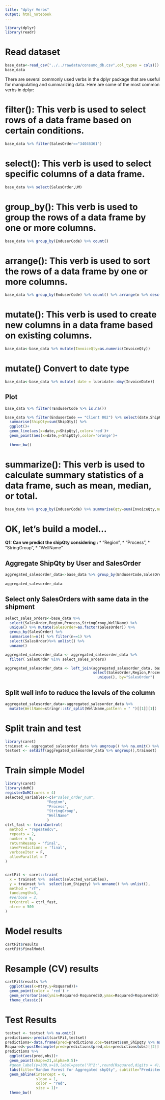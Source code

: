 ```yaml
---
title: "dplyr Verbs"
output: html_notebook
---
```



```r
library(dplyr)
library(readr)
```





# Read  dataset
```r
base_data<-read_csv("../../rawdata/consumo_db.csv",col_types = cols())
base_data
```

There are several commonly used verbs in the dplyr package that are useful for manipulating and summarizing data. Here are some of the most common verbs in dplyr:

# filter(): This verb is used to select rows of a data frame based on certain conditions.


```r
base_data %>% filter(SalesOrder=="34046361")
```



# select(): This verb is used to select specific columns of a data frame.


```r
base_data %>% select(SalesOrder,UM)
```


# group_by(): This verb is used to group the rows of a data frame by one or more columns.


```r
base_data %>% group_by(EnduserCode) %>% count()
```


# arrange(): This verb is used to sort the rows of a data frame by one or more columns.

```r
base_data %>% group_by(EnduserCode) %>% count() %>% arrange(n %>% desc())
```


# mutate(): This verb is used to create new columns in a data frame based on existing columns.

```r
base_data<-base_data %>% mutate(InvoiceQty=as.numeric(InvoiceQty))
```


# mutate() Convert to date type

```r
base_data<-base_data %>% mutate( date = lubridate::dmy(InvoiceDate))
```
## Plot

```r
base_data %>% filter(!EnduserCode %>% is.na())

base_data %>% filter(EnduserCode == "Client 002") %>% select(date,ShipQty) %>% tidyr::drop_na() %>% group_by(date) %>% 
  summarise(ShipQty=sum(ShipQty)) %>%
  ggplot()+
  geom_line(aes(x=date,y=ShipQty),color='red')+
  geom_point(aes(x=date,y=ShipQty),color='orange')+
  
  theme_bw()
```




# summarize(): This verb is used to calculate summary statistics of a data frame, such as mean, median, or total.

```r
base_data %>% group_by(EnduserCode) %>% summarise(qty=sum(InvoiceQty,na.rm = T))
```


# OK, let's build a model...


**Q1: Can we predict the shipQty considering : **
                   * "Region",
                   * "Process",
                   * "StringGroup",
                   * "WellName"

## Aggregate ShipQty by User and SalesOrder
```r
aggregated_salesorder_data<-base_data %>% group_by(EnduserCode,SalesOrder) %>% summarise(sales_order_num=n(),
                                                                                         sum_Shipqty=sum(ShipQty)) 
aggregated_salesorder_data
```

## Select only SalesOrders with same data in the shipment


```r
select_sales_orders<-base_data %>% 
  select(SalesOrder,Region,Process,StringGroup,WellName) %>% 
  unique() %>% mutate(SalesOrder=as.factor(SalesOrder)) %>% 
  group_by(SalesOrder) %>% 
  summarise(n=n()) %>% filter(n==1) %>% 
  select(SalesOrder)%>% unlist() %>% 
  unname()

aggregated_salesorder_data <- aggregated_salesorder_data %>% 
  filter( SalesOrder %in% select_sales_orders)
```



```r
aggregated_salesorder_data <- left_join(aggregated_salesorder_data, base_data %>%
                                        select(SalesOrder,Region,Process,StringGroup,WellName) %>% 
                                          unique(), by="SalesOrder")
```

## Split well info to reduce the levels of the column
```r
aggregated_salesorder_data<-aggregated_salesorder_data %>% 
  mutate(WellName=stringr::str_split(WellName,pattern = " ")[[1]][1]) 
```

# Split train and test
```r
library(caret)
trainset <- aggregated_salesorder_data %>% ungroup() %>% na.omit() %>% sample_frac(0.7)
testset <- setdiff(aggregated_salesorder_data %>% ungroup(),trainset)
```

# Train simple Model

```r
library(caret)
library(doMC)
registerDoMC(cores = 4)
selected_variables<-c(#"sales_order_num",
                   "Region",
                   "Process",
                   "StringGroup",
                   "WellName"
                   )
ctrl_fast <- trainControl(
  method = "repeatedcv",
  repeats = 2,
  number = 5,
  returnResamp = 'final',
  savePredictions = 'final',
  verboseIter = F,
  allowParallel = T
)


cartFit <- caret::train(
  x = trainset %>%  select(selected_variables),
  y = trainset %>%  select(sum_Shipqty) %>% unname() %>% unlist(),
  method = "rf",
  tuneLength=3,
  #verbose = 2,
  trControl = ctrl_fast,
  ntree = 500
)
```

# Model results
```r
cartFit$results
cartFit$finalModel
```

# Resample (CV) results
```r
cartFit$results %>%
  ggplot(aes(x=mtry,y=Rsquared))+
  geom_point(color = 'red') +
  geom_errorbar(aes(ymin=Rsquared-RsquaredSD,ymax=Rsquared+RsquaredSD),width=0.2)+
  theme_classic()
```

# Test Results
```r
testset <- testset %>% na.omit()
predictions<-predict(cartFit,testset)
predictions<-data.frame(pred=predictions,obs=testset$sum_Shipqty %>% na.omit())
Rsquared<-postResample(pred=predictions$pred,obs=predictions$obs)[[2]]
predictions %>% 
  ggplot(aes(pred,obs))+
  geom_point(shape=21,alpha=0.5)+
  #geom_label(y=300,x=10,label=paste("R^2:",round(Rsquared,digits = 4)),color="blue",size=4,)+
  labs(title="Random Forest for Aggregated shpQty", subtitle="Predicted vs. Observed")+
  geom_abline(intercept = 0,
              slope = 1,
              color = "red",
              size = 1)+
  theme_bw()
```